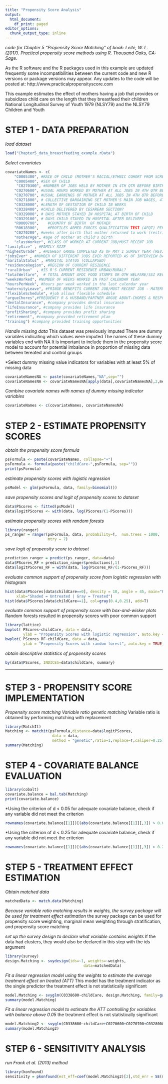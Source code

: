 ---
title: "Propensity Score Analysis"
output:
  html_document:
    df_print: paged
editor_options:
  chunk_output_type: inline
---
*code for Chapter 5 "Propensity Score Matching" of book:*
*Leite, W. L. (2017). Practical propensity score methods using R. *
*Thousand Oaks, CA: Sage. *


As the R software and the R packages used in this example are updated frequently some incompatibilities between the current code and new R versions or package versions may appear.
Any updates to the code will be posted at:
http://www.practicalpropensityscore.com


This example estimates the effect of mothers having a job that provides or subsidizes child care on the length that they breastfeed their children National Longitudinal Survey of Youth 1979 (NLSY79)  and the NLSY79 Children and Youth


# STEP 1 - DATA PREPARATION


*load dataset*
```{r, echo=FALSE}
load("Chapter5_data_breastfeeding_example.rData")

```



*Select covariates*
```{r, echo=F}
covariateNames <- c(
    "C0005300", #RACE OF CHILD (MOTHER'S RACIAL/ETHNIC COHORT FROM SCREENER)                        
    "C0005400", #SEX OF CHILD                                                         
     "C0270300", #NUMBER OF JOBS HELD BY MOTHER IN 4TH QTR BEFORE BIRTH OF CHILD                           
    "C0270600", #USUAL HOURS WORKED BY MOTHER AT ALL JOBS IN 4TH QTR BEFORE BIRTH OF CHILD         
    "C0270700", #USUAL EARNINGS OF MOTHER AT ALL JOBS IN 4TH QTR BEFORE BIRTH OF CHILD             
    "C0271800", # COLLECTIVE BARGAINING SET MOTHER'S MAIN JOB WAGES, 4TH QTR BEFORE BIRTH OF CHILD 
    "C0328000", #LENGTH OF GESTATION OF CHILD IN WEEKS                                                    
    "C0328400", #CHILD DELIVERED BY CESAREAN SECTION?                                                  
    "C0329000", # DAYS MOTHER STAYED IN HOSPITAL AT BIRTH OF CHILD                                    
    "C0329100", # DAYS CHILD STAYED IN HOSPITAL AFTER DELIVERY                                        
    "R0000700",    #COUNTRY OF BIRTH  OF MOTHER
    "R0618300",    #PROFILES ARMED FORCES QUALIFICATION TEST (AFQT) PERCENTILE SCORE - REVISED 1989 AFQT-2 
    "C0270200", #weeks after birth that mother returned to work (restricted to 12 weeks or less)
    "motherAge", #age of mother at child's birth
    "classWorker", #CLASS OF WORKER AT CURRENT JOB/MOST RECENT JOB
"familySize" , #FAMILY SIZE
"highestGrade" , #HIGHEST GRADE COMPLETED AS OF MAY 1 SURVEY YEAR (REVISED)
"jobsEver" , #NUMBER OF DIFFERENT JOBS EVER REPORTED AS OF INTERVIEW DATE
"maritalStatus" , #MARITAL STATUS (COLLAPSED)
"residenceRegion", #REGION OF CURRENT RESIDENCE
"ruralUrban"  , #IS R'S CURRENT RESIDENCE URBAN/RURAL?
"totalWelfare",  # TOTAL AMOUNT AFDC FOOD STAMPS OR OTH WELFARE/SSI RECEIVED DURING CAL YR 
"weeksWorked", #NUMBER OF WEEKS WORKED IN PAST CALENDAR YEAR
"hoursPerWeek", #hours per week worked in the last calendar year
"maternityLeave", #FRINGE BENEFITS CURRENT JOB/MOST RECENT JOB - MATERNITY/PATERNITY LEAVE 
"flexibleSchedule", #job allows flexible schedule
"argueChores",#FREQUENCY R & HUSBAND/PARTNER ARGUE ABOUT-CHORES & RESPONSIBILITIES
"dentalInsurance", #company provides dental insurance
"lifeInsurance", #company provides life insurance
"profitSharing", #company provides profit sharing
"retirement", #company provided retirement plan
"training") #company provided training opportunities
```


*Handle missing data*
This dataset was previously imputed
There are dummy variables indicating which values were imputed
The names of these dummy variables end with NA
It is important to include them in the propensity score model to account for potential imbalance in proportion of missing data between tereated and control groups

*Select dummy missing value indicators for variables with at least 5% of missing data
```{r}
covariateNamesNA <- paste(covariateNames,"NA",sep="")
covariateNamesNA <- covariateNamesNA[apply(data[,covariateNamesNA],2,mean)>=0.05]
```


*Combine covariate names with names of dummy missing indicator variables*
```{r}
covariateNames <- c(covariateNames, covariateNamesNA)
```


# STEP 2 - ESTIMATE PROPENSITY SCORES

*obtain the propensity score formula*
```{r}
psFormula <- paste(covariateNames, collapse="+")
psFormula <- formula(paste("childCare~",psFormula, sep=""))
print(psFormula)
```


*estimate propensity scores with logistic regression*
```{r, echo=F}
psModel <- glm(psFormula, data, family=binomial())

```

*save propensity scores and logit of propensity scores to dataset*
```{r, echo=F}
data$PScores <- fitted(psModel)
data$logitPScores <- with(data, log(PScores/(1-PScores)))
```


*estimate propensity scores with random forests*
```{r, echo=F, warning=F}
library(ranger)
ps_ranger = ranger(psFormula, data, probability=T,  num.trees = 1000,
                   mtry = 7)
```


*save logit of propensity score to dataset*
```{r}
prediction_ranger = predict(ps_ranger, data=data)
data$PScores_RF = prediction_ranger$predictions[,1]
data$logitPScores_RF = with(data, log(PScores_RF/(1-PScores_RF)))
```


*evaluate common support of propensity score from logistic regression with histogram*
```{r}
hist(data$PScores[data$childCare==0], density = 10, angle = 45, main="Propensity Scores",
     xlab="Shaded = Untreated | Gray = Treated") 
hist(data$PScores[data$childCare==1], col=gray(0.4,0.25), add=T) 

```


*evaluate common support of propensity score with box-and-wisker plots*
Random forests resulted in propensity scores with poor common support
```{r}
library(lattice)
bwplot( PScores~childCare, data = data, 
        ylab = "Propensity Scores with logistic regression", auto.key = TRUE)
bwplot( PScores_RF~childCare, data = data, 
        ylab = "Propensity Scores with random forest", auto.key = TRUE)
```

*obtain descriptive statistics of propensity scores*
```{r}
by(data$PScores, INDICES=data$childCare, summary)
```

---

# STEP 3 - PROPENSITY SCORE IMPLEMENTATION

*Propensity score matching*
*Variable ratio genetic matching*
Variable ratio is obtained by performing matching with replacement
```{r, echo=F, warning=F}
library(MatchIt)
Matching <- matchit(psFormula,distance=data$logitPScores, 
                     data = data, 
                     method = "genetic",ratio=1,replace=T,caliper=0.25)
summary(Matching)
```


# STEP 4 - COVARIATE BALANCE EVALUATION

```{r}
library(cobalt)
covariate.balance = bal.tab(Matching)
print(covariate.balance)
```

*Using the criterion of d < 0.05 for adequate covariate balance, check if any variable did not meet the criterion
```{r}

rownames(covariate.balance[[1]])[(abs(covariate.balance[[1]][,3]) > 0.05)]
```

*Using the criterion of d < 0.25 for adequate covariate balance, check if any variable did not meet the criterion
```{r}

rownames(covariate.balance[[1]])[(abs(covariate.balance[[1]][,3]) > 0.25)]
```


# STEP 5 - TREATMENT EFFECT ESTIMATION

*Obtain matched data*
```{r}
matchedData <- match.data(Matching)

```

*Because variable ratio matching results in weights, the survey package will be used for treatment effect estimation*
the survey package can be used for propensity score weighting, marginal mean weighting through stratification, and propensity score matching

*set up the survey design to declare what variable contains weights*
If the data had clusters, they would also be declared in this step with the ids argument
```{r, echo=F, warning=F}
library(survey)
design.Matching <- svydesign(ids=~1, weights=~weights,
                                   data=matchedData)
```

*Fit a linear regression model using the weights to estimate the average treatment effect on treated (ATT)*
This model has the treatment indicator as the single predictor
the treatment effect is not statistically significant
```{r}
model.Matching <- svyglm(C0338600~childCare, design.Matching, family=gaussian())
summary(model.Matching)
```

*Fit a linear regression model to estimate the ATT controlling for variables with balance above 0.05*
the treatment effect is not statistically significant
```{r}
model.Matching2 <- svyglm(C0338600~childCare+C0270600+C0270700+C0328000+motherAge+familySize+highestGrade+totalWelfare+weeksWorked, design.Matching, family=gaussian())
summary(model.Matching2)
```

# STEP 6 - SENSITIVITY ANALYSIS
*run Frank et al. (2013) method*
```{r}
library(konfound)
sensitivity = pkonfound(est_eff=coef(model.Matching2)[2],std_err = SE(model.Matching2)[2], n_obs=nrow(matchedData), n_covariates=8)
```


